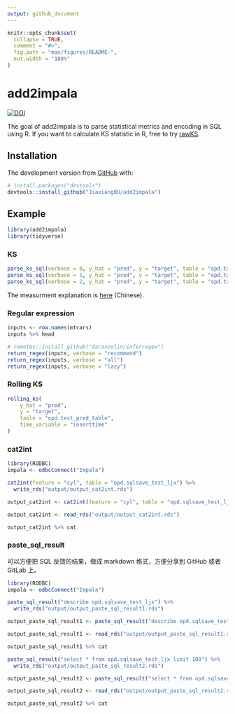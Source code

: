 ```yaml
---
output: github_document
---
```


<!-- README.md is generated from README.Rmd. Please edit that file -->

```r
knitr::opts_chunk$set(
  collapse = TRUE,
  comment = "#>",
  fig.path = "man/figures/README-",
  out.width = "100%"
)
```
# add2impala

<!-- badges: start -->
[![DOI](https://zenodo.org/badge/195213708.svg)](https://zenodo.org/badge/latestdoi/195213708)
<!-- badges: end -->

The goal of add2impala is to parse statistical metrics and encoding in SQL using R.
If you want to calculate KS statistic in R, free to try [rawKS](https://github.com/JiaxiangBU/rawKS).

## Installation

The development version from [GitHub](https://github.com/) with:

``` r
# install.packages("devtools")
devtools::install_github("JiaxiangBU/add2impala")
```
## Example

```r
library(add2impala)
library(tidyverse)
```

### KS

```r
parse_ks_sql(verbose = 0, y_hat = "pred", y = "target", table = "opd.table")
parse_ks_sql(verbose = 1, y_hat = "pred", y = "target", table = "opd.table")
parse_ks_sql(verbose = 2, y_hat = "pred", y = "target", table = "opd.table")
```

The measurment explanation is 
[here](https://jiaxiangbu.github.io/learn_roc/ks_learning_notes.html#ks)
(Chinese).

### Regular expression

```r
inputs <- row.names(mtcars)
inputs %>% head
```

```r
# remotes::install_github("daranzolin/inferregex")
return_regex(inputs, verbose = "recommend")
return_regex(inputs, verbose = "all")
return_regex(inputs, verbose = "lazy")
```

### Rolling KS

```r
rolling_ks(
    y_hat = "pred",
    y = "target",
    table = "opd.test_pred_table",
    time_variable = "inserttime"
)
```



### cat2int

```r
library(RODBC)
impala <- odbcConnect("Impala")
```

```r
cat2int(feature = "cyl", table = "opd.sqlsave_test_ljx") %>%
  write_rds("output/output_cat2int.rds")
```

```r
output_cat2int <- cat2int(feature = "cyl", table = "opd.sqlsave_test_ljx")
```

```r
output_cat2int <- read_rds("output/output_cat2int.rds")
```

```r
output_cat2int %>% cat
```

### paste_sql_result

可以方便把 SQL 反馈的结果，做成 markdown 格式，方便分享到 GitHub 或者 GitLab 上。

```r
library(RODBC)
impala <- odbcConnect("Impala")
```


```r
paste_sql_result("describe opd.sqlsave_test_ljx") %>%
  write_rds("output/output_paste_sql_result1.rds")
```

```r
output_paste_sql_result1 <- paste_sql_result("describe opd.sqlsave_test_ljx")
```

```r
output_paste_sql_result1 <- read_rds("output/output_paste_sql_result1.rds")
```

```r
output_paste_sql_result1 %>% cat
```

```r
paste_sql_result("select * from opd.sqlsave_test_ljx limit 100") %>%
  write_rds("output/output_paste_sql_result2.rds")
```

```r
output_paste_sql_result2 <- paste_sql_result("select * from opd.sqlsave_test_ljx limit 100")
```

```r
output_paste_sql_result2 <- read_rds("output/output_paste_sql_result2.rds")
```

```r
output_paste_sql_result2 %>% cat
```


